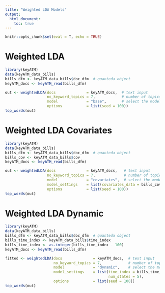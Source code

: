 ```yaml
---
title: "Weighted LDA Models"
output: 
  html_document:
    toc: true
---
```


```r
knitr::opts_chunk$set(eval = T, echo = TRUE)
```



# Weighted LDA
```r
library(keyATM)
data(keyATM_data_bills)
bills_dfm <- keyATM_data_bills$doc_dfm  # quanteda object
keyATM_docs <- keyATM_read(bills_dfm)
```

```r
out <- weightedLDA(docs              = keyATM_docs,  # text input
                   no_keyword_topics = 7,            # number of topics
                   model             = "base",       # select the model
                   options           = list(seed = 100))
top_words(out)
```

# Weighted LDA Covariates
```r
library(keyATM)
data(keyATM_data_bills)
bills_dfm <- keyATM_data_bills$doc_dfm  # quanteda object
bills_cov <- keyATM_data_bills$cov
keyATM_docs <- keyATM_read(bills_dfm)
```

```r
out <- weightedLDA(docs              = keyATM_docs,   # text input
                   no_keyword_topics = 7,             # number of topics
                   model             = "covariates",  # select the model
                   model_settings    = list(covariates_data = bills_cov),
                   options           = list(seed = 100))
top_words(out)
```

# Weighted LDA Dynamic
```r
library(keyATM)
data(keyATM_data_bills)
bills_dfm <- keyATM_data_bills$doc_dfm  # quanteda object
bills_time_index <- keyATM_data_bills$time_index
bills_time_index <- as.integer(bills_time_index - 100)
keyATM_docs <- keyATM_read(bills_dfm)
```


```r
fitted <- weightedLDA(docs              = keyATM_docs,  # text input
                      no_keyword_topics = 7,            # number of topics
                      model             = "dynamic",    # select the model
                      model_settings    = list(time_index = bills_time_index, 
                                               num_states = 5),
                      options           = list(seed = 100))
top_words(out)
```



